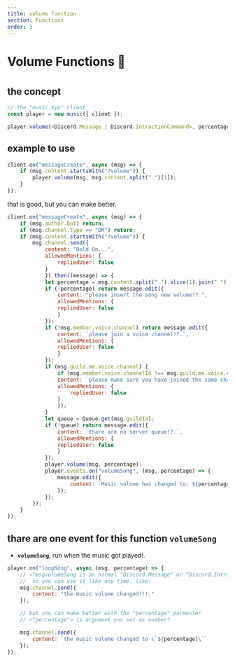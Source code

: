 ---
title: volume function
section: Functions
order: 3
---
#
#
#
# Volume Functions 🧪
#
#
#
## the concept

```js live noInline
// the "music.kyp" client
const player = new music({ client });

player.volume(<Discord.Message | Discord.IntractionCommand>, percentage <number>)

```

## example to use

```js live noInline
client.on("messageCreate", async (msg) => {
    if (msg.content.startsWith("?volume")) {
        player.volume(msg, msg.content.split(" ")[1]);
    }
});
```

that is good, but you can make better.

```js live noInline
client.on("messageCreate", async (msg) => {
    if (msg.author.bot) return;
    if (msg.channel.type == "DM") return;
    if (msg.content.startsWith("?volume")) {
        msg.channel.send({
            content: "Hold On...",
            allowedMentions: {
                repliedUser: false
            }
            }).then((message) => {
            let percentage = msg.content.split(" ").slice(1).join(" ");
            if (!percentage) return message.edit({
                content: "please insert the song new volume!?.",
                allowedMentions: {
                repliedUser: false
                }
            });
            if (!msg.member.voice.channel) return message.edit({
                content: `please join a voice channel!?.`,
                allowedMentions: {
                repliedUser: false
                }
            });
            if (msg.guild.me.voice.channel) {
                if (msg.member.voice.channelId !== msg.guild.me.voice.channelId) return message.edit({
                content: `please make sure you have joined the same channel iam in: <#${msg.guild.me.voice.channelId}>!?.`,
                allowedMentions: {
                    repliedUser: false
                }
                });
            }
            let queue = Queue.get(msg.guildId);
            if (!queue) return message.edit({
                content: `thare are no server queue!?.`,
                allowedMentions: {
                repliedUser: false
                }
            });
            player.volume(msg, percentage);
            player.events.on("volumeSong", (msg, percentage) => {
                message.edit({
                    content: `Music volume has changed to: ${percentage}%`,
                });
            });
        });
    }
});
```

## thare are one event for this function **`volumeSong`**


- **`volumeSong`**, run when the music got played!.

```js live noInline
player.on("loopSong", async (msg, percentage) => {
    // <"msgvolumeSong is an normal "Discord.Message" or "Discord.IntractionCommand",
    //  so you can use it like any time. like:
    msg.channel.send({
        content: "the music volume changed!!!."
    });

    // but you can make better with the "percentage" parmenter
    // <"percentage"> is argument you set as number?

    msg.channel.send({
        content: `the music volume changed to \`${percentage}\``
    });
});
```